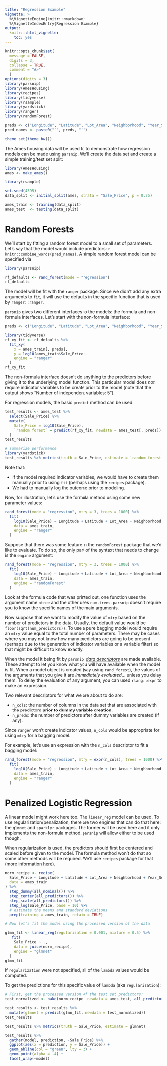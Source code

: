 ```yaml
---
title: "Regression Example"
vignette: >
  %\VignetteEngine{knitr::rmarkdown}
  %\VignetteIndexEntry{Regression Example}
output:
  knitr:::html_vignette:
    toc: yes
---
```


```r
knitr::opts_chunk$set(
  message = FALSE,
  digits = 3,
  collapse = TRUE,
  comment = "#>"
  )
options(digits = 3)
library(parsnip)
library(AmesHousing)
library(recipes)
library(tidyverse)
library(rsample)
library(yardstick)
library(ranger)
library(randomForest)

preds <- c("Longitude", "Latitude", "Lot_Area", "Neighborhood", "Year_Sold")
pred_names <- paste0("`", preds, "`")

theme_set(theme_bw())
```

The Ames housing data will be used to to demonstrate how regression models can be made using `parsnip`. We'll create the data set and create a simple training/test set split:

```r
library(AmesHousing)
ames <- make_ames()

library(rsample)

set.seed(4595)
data_split <- initial_split(ames, strata = "Sale_Price", p = 0.75)

ames_train <- training(data_split)
ames_test  <- testing(data_split)
```

# Random Forests

We'll start by fitting a random forest model to a small set of parameters. Let's say that the model would include predictors: `r knitr::combine_words(pred_names)`. A simple random forest model can be specified via

```r
library(parsnip)

rf_defaults <- rand_forest(mode = "regression")
rf_defaults
```

The model will be fit with the `ranger` package. Since we didn't add any extra arguments to `fit`, it will use the defaults in the specific function that is used by `ranger::ranger`. 

`parsnip` gives two different interfaces to the models: the formula and non-formula interfaces. Let's start with the non-formula interface:


```r
preds <- c("Longitude", "Latitude", "Lot_Area", "Neighborhood", "Year_Sold")

library(tidyverse)
rf_xy_fit <- rf_defaults %>%
  fit_xy(
    x = ames_train[, preds],
    y = log10(ames_train$Sale_Price),
    engine = "ranger"
  )
rf_xy_fit
```

The non-formula interface doesn't do anything to the predictors before giving it to the underlying model function. This particular model does _not_ require indicator variables to be create prior to the model (note that the output shows "Number of independent variables:  5"). 

For regression models, the basic `predict` method can be used:

```r
test_results <- ames_test %>%
  select(Sale_Price) %>%
  mutate(
    Sale_Price = log10(Sale_Price),
    `random forest` = predict(rf_xy_fit, newdata = ames_test[, preds])
  ) 
test_results

# summarize performance
library(yardstick)
test_results %>% metrics(truth = Sale_Price, estimate = `random forest`) 
```
Note that: 

 * If the model required indicator variables, we would have to create them manually prior to using `fit` (perhaps using the `recipes` package).
 * We had to manually log the outcome prior to modeling. 

Now, for illustration, let's use the formula method using some new parameter values:

```r
rand_forest(mode = "regression", mtry = 3, trees = 1000) %>%
  fit(
    log10(Sale_Price) ~ Longitude + Latitude + Lot_Area + Neighborhood + Year_Sold,
    data = ames_train,
    engine = "ranger"
  )
```
 
Suppose that there was some feature in the `randomForest` package that we'd like to evaluate. To do so, the only part of the syntaxt that needs to change is the `engine` argument:


```r
rand_forest(mode = "regression", mtry = 3, trees = 1000) %>%
  fit(
    log10(Sale_Price) ~ Longitude + Latitude + Lot_Area + Neighborhood + Year_Sold,
    data = ames_train,
    engine = "randomForest"
  )
```

Look at the formula code that was printed out, one function uses the argument name `ntree` and the other uses `num.trees`. `parsnip` doesn't require you to know the specific names of the main arguments. 

Now suppose that we want to modify the value of `mtry` based on the number of predictors in the data. Usually, the default value would be `floor(sqrt(num_predictors))`. To use a pure bagging model would require an `mtry` value equal to the total number of parameters. There may be cases where you may not know how many predictors are going to be present (perhaps due to the generation of indicator variables or a variable filter) so that might be difficult to know exactly. 

When the model it being fit by `parsnip`, [_data descriptors_](https://topepo.github.io/parsnip/reference/descriptors.html) are made available. These attempt to let you know what you will have available when the model is fit. When a model object is created (say  using `rand_forest`), the values of the arguments that you give it are _immediately evaluated_... unless you delay them. To delay the evaluation of any argument, you can used `rlang::expr` to make an expression. 

Two relevant descriptors for what we are about to do are:

 * `n_cols`: the number of columns in the data set that are associated with the predictors **prior to dummy variable creation**.
 * `n_preds`: the number of predictors after dummy variables are created (if any).

Since `ranger` won't create indicator values, `n_cols` would be appropriate for using `mtry` for a bagging model. 

For example, let's use an expression with the `n_cols` descriptor to fit a bagging model: 

```r
rand_forest(mode = "regression", mtry = expr(n_cols), trees = 1000) %>%
  fit(
    log10(Sale_Price) ~ Longitude + Latitude + Lot_Area + Neighborhood + Year_Sold,
    data = ames_train,
    engine = "ranger"
  )
```


# Penalized Logistic Regression

A linear model might work here too. The `linear_reg` model can be used. To use regularization/penalization, there are two engines that can do that here: the `glmnet` and `sparklyr` packages. The former will be used here and it only implements the non-formula method. `parsnip` will allow either to be used though. 

When regularization is used, the predictors should first be centered and scaled before given to the model. The formula method won't do that so some other methods will be required. We'll use `recipes` package for that (more information [here](https://tidymodels.github.io/recipes/)). 
```r
norm_recipe <- recipe(
  Sale_Price ~ Longitude + Latitude + Lot_Area + Neighborhood + Year_Sold, 
  data = ames_train
) %>%
  step_dummy(all_nominal()) %>%
  step_center(all_predictors()) %>%
  step_scale(all_predictors()) %>%
  step_log(Sale_Price, base = 10) %>% 
  # estimate the means and standard deviations
  prep(training = ames_train, retain = TRUE)

# Now let's fit the model using the processed version of the data

glmn_fit <- linear_reg(regularization = 0.001, mixture = 0.5) %>% 
   fit(
    Sale_Price ~ .,
    data = juice(norm_recipe),
    engine = "glmnet"
  )
glmn_fit
```

If `regularization` were not specified, all of the `lambda` values would be computed. 

To get the predictions for this specific value of `lambda` (aka `regularization`):

```r
# First, get the processed version of the test set predictors:
test_normalized <- bake(norm_recipe, newdata = ames_test, all_predictors())

test_results <- test_results %>%
  mutate(glmnet = predict(glmn_fit, newdata = test_normalized)) 
test_results

test_results %>% metrics(truth = Sale_Price, estimate = glmnet) 

test_results %>% 
  gather(model, prediction, -Sale_Price) %>% 
  ggplot(aes(x = prediction, y = Sale_Price)) + 
  geom_abline(col = "green", lty = 2) + 
  geom_point(alpha = .4) + 
  facet_wrap(~model)
```
